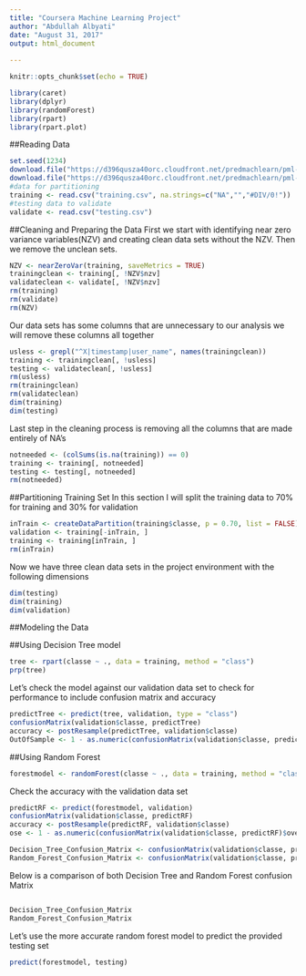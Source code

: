 ```yaml
---
title: "Coursera Machine Learning Project"
author: "Abdullah Albyati"
date: "August 31, 2017"
output: html_document
  
---
```


```r
knitr::opts_chunk$set(echo = TRUE)
```

```r
library(caret)
library(dplyr)
library(randomForest)
library(rpart)
library(rpart.plot)
```

##Reading Data

```r
set.seed(1234)
download.file("https://d396qusza40orc.cloudfront.net/predmachlearn/pml-training.csv", destfile = "training.csv")
download.file("https://d396qusza40orc.cloudfront.net/predmachlearn/pml-testing.csv", destfile = "testing.csv")
#data for partitioning
training <- read.csv("training.csv", na.strings=c("NA","","#DIV/0!"))
#testing data to validate 
validate <- read.csv("testing.csv")
```

##Cleaning and Preparing the Data
First we start with identifying near zero variance variables(NZV) and creating clean data sets without the NZV.
Then we remove the unclean sets.
```r
NZV <- nearZeroVar(training, saveMetrics = TRUE) 
trainingclean <- training[, !NZV$nzv]
validateclean <- validate[, !NZV$nzv]
rm(training)
rm(validate)
rm(NZV)
```

Our data sets has some columns that are unnecessary to our analysis we will remove these columns all together
```r
usless <- grepl("^X|timestamp|user_name", names(trainingclean))
training <- trainingclean[, !usless]
testing <- validateclean[, !usless]
rm(usless)
rm(trainingclean)
rm(validateclean)
dim(training)
dim(testing)
```

Last step in the cleaning process is removing all the columns that are made entirely of NA's

```r
notneeded <- (colSums(is.na(training)) == 0)
training <- training[, notneeded]
testing <- testing[, notneeded]
rm(notneeded)
```

##Partitioning Training Set
In this section I will split the training data to 70% for training and 30% for validation  

```r
inTrain <- createDataPartition(training$classe, p = 0.70, list = FALSE)
validation <- training[-inTrain, ]
training <- training[inTrain, ]
rm(inTrain)
```

Now we have three clean data sets in the project environment with the following dimensions

```r
dim(testing)
dim(training)
dim(validation)
```

##Modeling the Data

##Using Decision Tree model

```r
tree <- rpart(classe ~ ., data = training, method = "class")
prp(tree)
```

Let's check the model against our validation data set to check for performance to include confusion matrix and accuracy

```r
predictTree <- predict(tree, validation, type = "class")
confusionMatrix(validation$classe, predictTree)
accuracy <- postResample(predictTree, validation$classe)
OutOfSample <- 1 - as.numeric(confusionMatrix(validation$classe, predictTree)$overall[1])

```

##Using Random Forest

```r
forestmodel <- randomForest(classe ~ ., data = training, method = "class")
```

Check the accuracy with the validation data set

```r
predictRF <- predict(forestmodel, validation)
confusionMatrix(validation$classe, predictRF)
accuracy <- postResample(predictRF, validation$classe)
ose <- 1 - as.numeric(confusionMatrix(validation$classe, predictRF)$overall[1])

```

```r
Decision_Tree_Confusion_Matrix <- confusionMatrix(validation$classe, predictTree)
Random_Forest_Confusion_Matrix <- confusionMatrix(validation$classe, predictRF)
```

Below is a comparison of both Decision Tree and Random Forest confusion Matrix 

<style>
  .col2 {
    columns: 2 200px;         /* number of columns and width in pixels*/
    -webkit-columns: 2 200px; /* chrome, safari */
    -moz-columns: 2 200px;    /* firefox */
  }
  .col3 {
    columns: 3 100px;
    -webkit-columns: 3 100px;
    -moz-columns: 3 100px;
  }
</style>

<div class="col2">
```r
Decision_Tree_Confusion_Matrix
Random_Forest_Confusion_Matrix
```
</div>

Let's use the more accurate random forest model to predict the provided testing set

```r
predict(forestmodel, testing)
```

